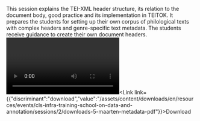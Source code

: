 This session explains the TEI-XML header structure, its relation to the document body, good practice and its implementation in TEITOK. It prepares the students for setting up their own corpus of philological texts with complex headers and genre-specific text metadata. The students receive guidance to create their own document headers.<Video provider="youtube" id="https://www.youtube.com/embed/NgDub9yC9gQ">
  Session 5 - Metadata
</Video><Link link={{"discriminant":"download","value":"/assets/content/downloads/en/resources/events/cls-infra-training-school-on-data-and-annotation/sessions/2/downloads-5-maarten-metadata-pdf"}}>Download</Link><Speakers>
  <Speaker speaker="janssen-maarten" />
</Speakers>
